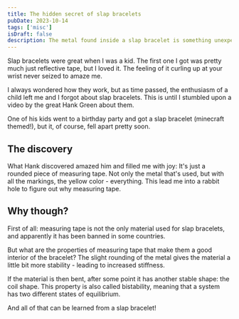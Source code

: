```yaml
---
title: The hidden secret of slap bracelets
pubDate: 2023-10-14
tags: ['misc']
isDraft: false
description: The metal found inside a slap bracelet is something unexpected - measuring tape!
---
```


Slap bracelets were great when I was a kid. The first one I got was pretty much just reflective tape, but I loved it.
The feeling of it curling up at your wrist never seized to amaze me.

I always wondered how they work, but as time passed, the enthusiasm of a child left me and I forgot about slap bracelets. This is until I stumbled upon a video by the great Hank Green about them.

One of his kids went to a birthday party and got a slap bracelet (minecraft themed!), but it, of course, fell apart pretty soon.

## The discovery

What Hank discovered amazed him and filled me with joy: It's just a rounded piece of measuring tape. Not only the metal that's used, but with all the markings, the yellow color - everything.
This lead me into a rabbit hole to figure out why measuring tape.

## Why though?

First of all: measuring tape is not the only material used for slap bracelets, and apparently it has been banned in some countries.

But what are the properties of measuring tape that make them a good interior of the bracelet? The slight rounding of the metal gives the material a little bit more stability - leading to increased stiffness.

If the material is then bent, after some point it has another stable shape: the coil shape.
This property is also called bistability, meaning that a system has two different states of equilibrium.

And all of that can be learned from a slap bracelet!
